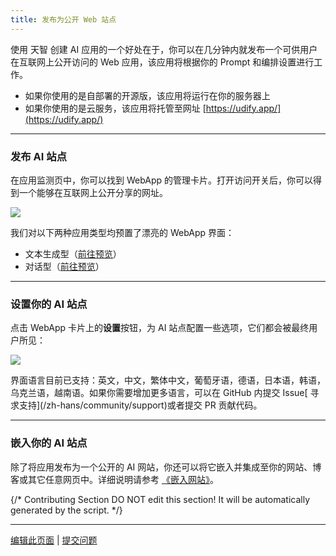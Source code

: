 ```yaml
---
title: 发布为公开 Web 站点
---
```


使用 天智 创建 AI 应用的一个好处在于，你可以在几分钟内就发布一个可供用户在互联网上公开访问的 Web 应用，该应用将根据你的 Prompt 和编排设置进行工作。

* 如果你使用的是自部署的开源版，该应用将运行在你的服务器上
* 如果你使用的是云服务，该应用将托管至网址 [https://udify.app/](https://udify.app/)

***

### 发布 AI 站点

在应用监测页中，你可以找到 WebApp 的管理卡片。打开访问开关后，你可以得到一个能够在互联网上公开分享的网址。

![](https://assets-docs.dify.ai/2025/03/40a972bc270777a3bedd1b2bc5d34114.png)

我们对以下两种应用类型均预置了漂亮的 WebApp 界面：

* 文本生成型（[前往预览](./text-generator)）
* 对话型（[前往预览](./conversation-application)）

***

### 设置你的 AI 站点

点击 WebApp 卡片上的**设置**按钮，为 AI 站点配置一些选项，它们都会被最终用户所见：

![](https://assets-docs.dify.ai/2025/04/2985d21d7e186c01a8d700378246b9a1.png)

<Info>
界面语言目前已支持：英文，中文，繁体中文，葡萄牙语，德语，日本语，韩语，乌克兰语，越南语。如果你需要增加更多语言，可以在 GitHub 内提交 Issue[ 寻求支持](/zh-hans/community/support)或者提交 PR 贡献代码。
</Info>

***

### 嵌入你的 AI 站点

除了将应用发布为一个公开的 AI 网站，你还可以将它嵌入并集成至你的网站、博客或其它任意网页中。详细说明请参考 [《嵌入网站》](/zh-hans/guides/application-publishing/embedding-in-websites)。

{/*
Contributing Section
DO NOT edit this section!
It will be automatically generated by the script.
*/}

---

[编辑此页面](https://github.com/langgenius/dify-docs/edit/main/zh-hans/guides/application-publishing/launch-your-webapp-quickly/readme.mdx) | [提交问题](https://github.com/langgenius/dify-docs/issues/new?template=docs.yml)

